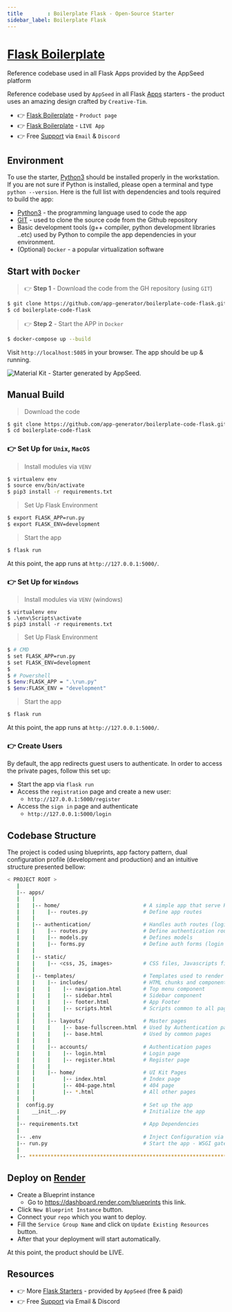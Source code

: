```yaml
---
title        : Boilerplate Flask - Open-Source Starter
sidebar_label: Boilerplate Flask
---
```


# [Flask Boilerplate](https://appseed.us/boilerplate-code/flask-boilerplate/)

<SubHeading> Reference codebase used in all Flask Apps provided by the AppSeed platform</SubHeading>

Reference codebase used by `AppSeed` in all Flask [Apps](https://appseed.us/apps/flask/) starters - the product uses an amazing design crafted by `Creative-Tim`.

- 👉 [Flask Boilerplate](https://appseed.us/boilerplate-code/flask-boilerplate/) - `Product page`
- 👉 [Flask Boilerplate](https://flask-material-kit.appseed-srv1.com/) - `LIVE App`
- 👉 Free [Support](https://appseed.us/support/) via `Email` & `Discord`


## Environment

To use the starter, [Python3](https://www.python.org) should be installed properly in the workstation. 
If you are not sure if Python is installed, please open a terminal and type `python --version`. Here is the full list with dependencies and tools required to build the app:

- [Python3](https://www.python.org) - the programming language used to code the app
- [GIT](https://git-scm.com) - used to clone the source code from the Github repository
- Basic development tools (g++ compiler, python development libraries ..etc) used by Python to compile the app dependencies in your environment.
- (Optional) `Docker` - a popular virtualization software


## Start with `Docker`

> 👉 **Step 1** - Download the code from the GH repository (using `GIT`) 

```bash
$ git clone https://github.com/app-generator/boilerplate-code-flask.git
$ cd boilerplate-code-flask
```

> 👉 **Step 2** - Start the APP in `Docker`

```bash
$ docker-compose up --build 
```

Visit `http://localhost:5085` in your browser. The app should be up & running.


![Material Kit - Starter generated by AppSeed.](https://user-images.githubusercontent.com/51070104/167396765-c88b7a95-155f-4236-8691-7b80fa2d9cd9.png)


## Manual Build 

> Download the code 

```bash
$ git clone https://github.com/app-generator/boilerplate-code-flask.git
$ cd boilerplate-code-flask
```

### 👉 Set Up for `Unix`, `MacOS` 

> Install modules via `VENV`  

```bash
$ virtualenv env
$ source env/bin/activate
$ pip3 install -r requirements.txt
```

> Set Up Flask Environment

```bash
$ export FLASK_APP=run.py
$ export FLASK_ENV=development
```

> Start the app

```bash
$ flask run
```

At this point, the app runs at `http://127.0.0.1:5000/`. 


### 👉 Set Up for `Windows` 

> Install modules via `VENV` (windows) 

```
$ virtualenv env
$ .\env\Scripts\activate
$ pip3 install -r requirements.txt
```

> Set Up Flask Environment

```bash
$ # CMD 
$ set FLASK_APP=run.py
$ set FLASK_ENV=development
$
$ # Powershell
$ $env:FLASK_APP = ".\run.py"
$ $env:FLASK_ENV = "development"
```

> Start the app

```bash
$ flask run
```

At this point, the app runs at `http://127.0.0.1:5000/`. 


### 👉 Create Users

By default, the app redirects guest users to authenticate. In order to access the private pages, follow this set up: 

- Start the app via `flask run`
- Access the `registration` page and create a new user:
  - `http://127.0.0.1:5000/register`
- Access the `sign in` page and authenticate
  - `http://127.0.0.1:5000/login`


## Codebase Structure

The project is coded using blueprints, app factory pattern, dual configuration profile (development and production) and an intuitive structure presented bellow:

```bash
< PROJECT ROOT >
   |
   |-- apps/
   |    |
   |    |-- home/                           # A simple app that serve HTML files
   |    |    |-- routes.py                  # Define app routes
   |    |
   |    |-- authentication/                 # Handles auth routes (login and register)
   |    |    |-- routes.py                  # Define authentication routes  
   |    |    |-- models.py                  # Defines models  
   |    |    |-- forms.py                   # Define auth forms (login and register) 
   |    |
   |    |-- static/
   |    |    |-- <css, JS, images>          # CSS files, Javascripts files
   |    |
   |    |-- templates/                      # Templates used to render pages
   |    |    |-- includes/                  # HTML chunks and components
   |    |    |    |-- navigation.html       # Top menu component
   |    |    |    |-- sidebar.html          # Sidebar component
   |    |    |    |-- footer.html           # App Footer
   |    |    |    |-- scripts.html          # Scripts common to all pages
   |    |    |
   |    |    |-- layouts/                   # Master pages
   |    |    |    |-- base-fullscreen.html  # Used by Authentication pages
   |    |    |    |-- base.html             # Used by common pages
   |    |    |
   |    |    |-- accounts/                  # Authentication pages
   |    |    |    |-- login.html            # Login page
   |    |    |    |-- register.html         # Register page
   |    |    |
   |    |    |-- home/                      # UI Kit Pages
   |    |         |-- index.html            # Index page
   |    |         |-- 404-page.html         # 404 page
   |    |         |-- *.html                # All other pages
   |    |    
   |  config.py                             # Set up the app
   |    __init__.py                         # Initialize the app
   |
   |-- requirements.txt                     # App Dependencies
   |
   |-- .env                                 # Inject Configuration via Environment
   |-- run.py                               # Start the app - WSGI gateway
   |
   |-- ************************************************************************
```


## Deploy on [Render](https://render.com/)

- Create a Blueprint instance
  - Go to https://dashboard.render.com/blueprints this link.
- Click `New Blueprint Instance` button.
- Connect your `repo` which you want to deploy.
- Fill the `Service Group Name` and click on `Update Existing Resources` button.
- After that your deployment will start automatically.

At this point, the product should be LIVE.


## Resources

- 👉 More [Flask Starters](https://appseed.us/apps/flask/) - provided by `AppSeed` (free & paid)
- 👉 Free [Support](https://appseed.us/support/) via Email & Discord
